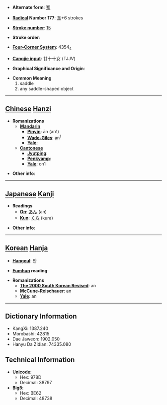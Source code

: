 * '''Alternate form''': [[鞌]]

* '''[[Wiktionary:Chinese radical index| Radical]] Number 177''': [[Wiktionary:Chinese radical index 革|革]]+6 strokes

* '''[[Wiktionary:Chinese total strokes index|Stroke number]]''': [[Wiktionary:Chinese total strokes index 15|15]]

* '''Stroke order''': 

* '''[[Wiktionary:Chinese four corner index|Four-Corner System]]''': 4354<sub>4</sub>

* '''[[Wiktionary:Chinese Cangjie index|Cangjie input]]''': 廿十十女 (TJJV)

* '''Graphical Significance and Origin''': 

* '''Common Meaning'''
*#saddle
*# any saddle-shaped object


----

== [[Chinese]] [[Hanzi]] ==

* '''Romanizations'''
** '''[[Mandarin]]'''
*** '''[[Pinyin]]''': ān (an1)
*** '''[[Wade-Giles]]''': an<sup>1</sup>
*** '''[[Yale]]''': 
** '''[[Cantonese]]'''
*** '''[[Jyutping]]''':
*** '''[[Penkyamp]]''': 
*** '''[[Yale]]''': on1

* '''Other info''': 

----

== [[Japanese]] [[Kanji]] ==

* '''Readings'''
** '''[[On]]''': [[あん]] (an)
** '''[[Kun]]''': [[くら]] (kura)

* '''Other info''':  

----

== [[Korean]] [[Hanja]] ==

* '''[[Hangeul]]''': 안

* '''[[Eumhun]] reading''': 

* '''Romanizations'''
** '''[[The 2000 South Korean Revised Romanization|The 2000 South Korean Revised]]''': an
** '''[[McCune-Reischauer]]''': an
** '''[[Yale]]''': an

----

== Dictionary Information ==

* KangXi: 1387.240
* Morobashi: 42815
* Dae Jaweon: 1902.050
* Hanyu Da Zidian: 74335.080

== Technical Information ==

* '''Unicode''':
** Hex: 978D
** Decimal: 38797
* '''Big5''':
** Hex: BE62
** Decimal: 48738